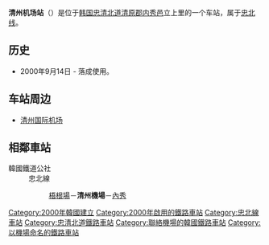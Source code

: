 {{朝鮮半島車站資訊
|公司色 = #0066b3
|文字色 = 
|站名 = 清州机场站<br>{{lang|en|Cheongju Airport}}
|圖片 =Korail Cheongju airport station platform 20090404.jpg
|pxl = 
|圖片說明 =车站月台
|所屬路線 = [[忠北线|忠北线]]
|車站編號 = 
|前一站 = [[梧根场站|梧根场]]
|前一站距離 =2.9
|後一站距離 =4.4
|後一站 = [[内秀站|内秀]]
|距離 = 24.4
|起點站 = [[鸟致院站|鸟致院]]
|諺文 = 청주공항역
|朝鮮漢字 = 淸州空港驛
|文觀部式 =Cheongjugonghang-yeok 
|馬-賴式 =Ch'ŏngjugonghang-yŏk
|副站名 = 
|停站路線數 = 
|所屬公司 = [[韩国铁道公社|韩国铁道公社]]
|所在地 =[[忠清北道|忠清北道]][[清原郡|清原郡]][[内秀邑|内秀邑]]立上里
|車站構造 = 地面车站
|月台配置 = 2面2线
|啟用年月日 =2000年9月14日 
|廢站年月日 = 
|上下車人次 =
|統計年度 =
|轉車 = 
|備註 = 
|全寬備註 = 
}}

'''清州机场站'''（{{kor|諺=청주공항역|漢=淸州空港驛|羅=Cheongju Gonghang yeok|f=y}}）是位于[[韩国|韩国]][[忠清北道|忠清北道]][[清原郡|清原郡]][[内秀邑|内秀邑]]立上里的一个车站，属于[[忠北线|忠北线]]。

== 历史 ==
*2000年9月14日 - 落成使用。

== 车站周边 ==
*[[清州国际机场|清州国际机场]]

== 相鄰車站 ==
;韓國鐵道公社
:忠北線
::[[梧根場站|梧根場]]－'''清州機場'''－[[內秀站|內秀]]
{{Template group
|title = 韓國鐵路軌道相關導航模板
|list =
{{忠北線}}
{{無窮花號}}
{{韓國空鐵聯運車站}}
}}
{{Portal bar|韓國|韓國鐵路|忠清北道|鐵路|航空}}
[[Category:2000年韓國建立|Category:2000年韓國建立]]
[[Category:2000年啟用的鐵路車站|Category:2000年啟用的鐵路車站]]
[[Category:忠北線車站|Category:忠北線車站]]
[[Category:忠清北道鐵路車站|Category:忠清北道鐵路車站]]
[[Category:聯絡機場的韓國鐵路車站|Category:聯絡機場的韓國鐵路車站]]
[[Category:以機場命名的鐵路車站|Category:以機場命名的鐵路車站]]